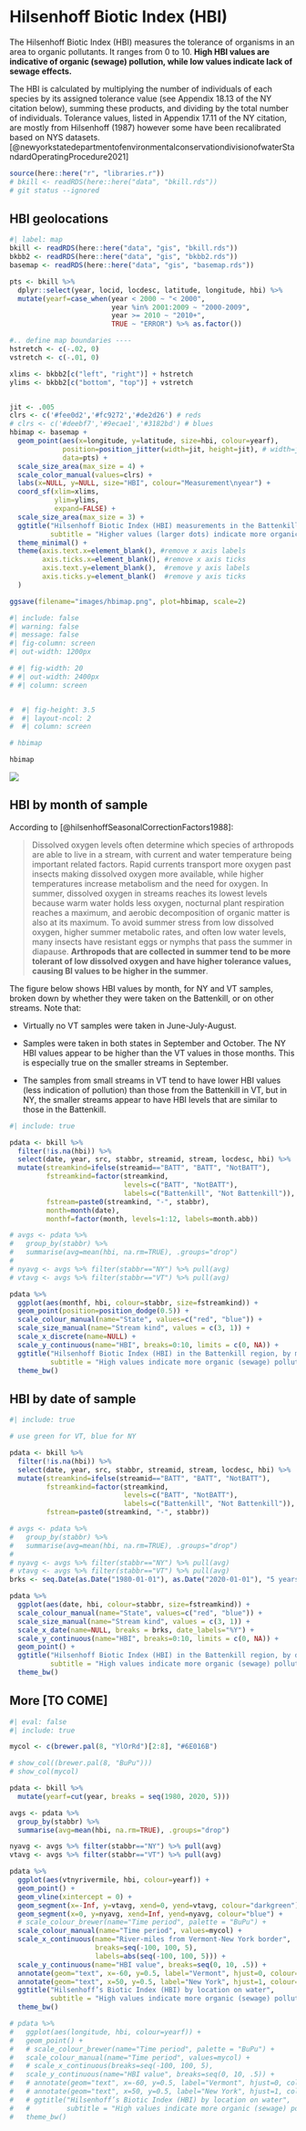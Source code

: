 # Hilsenhoff Biotic Index (HBI)

The Hilsenhoff Biotic Index (HBI) measures the tolerance of organisms in an area to organic pollutants. It ranges from 0 to 10. **High HBI values are indicative of organic (sewage) pollution, while low values indicate lack of sewage effects.**

The HBI is calculated by multiplying the number of individuals of each species by its assigned tolerance value (see Appendix 18.13 of the NY citation below), summing these products, and dividing by the total number of individuals. Tolerance values, listed in Appendix 17.11 of the NY citation, are mostly from Hilsenhoff (1987) however some have been recalibrated based on NYS datasets. [@newyorkstatedepartmentofenvironmentalconservationdivisionofwaterStandardOperatingProcedure2021]

```r

source(here::here("r", "libraries.r"))
# bkill <- readRDS(here::here("data", "bkill.rds"))
# git status --ignored

```

## HBI geolocations

```r
#| label: map
bkill <- readRDS(here::here("data", "gis", "bkill.rds"))
bkbb2 <- readRDS(here::here("data", "gis", "bkbb2.rds"))
basemap <- readRDS(here::here("data", "gis", "basemap.rds"))

pts <- bkill %>% 
  dplyr::select(year, locid, locdesc, latitude, longitude, hbi) %>%
  mutate(yearf=case_when(year < 2000 ~ "< 2000",
                         year %in% 2001:2009 ~ "2000-2009",
                         year >= 2010 ~ "2010+",
                         TRUE ~ "ERROR") %>% as.factor())

#.. define map boundaries ----
hstretch <- c(-.02, 0)
vstretch <- c(-.01, 0)

xlims <- bkbb2[c("left", "right")] + hstretch
ylims <- bkbb2[c("bottom", "top")] + vstretch


jit <- .005
clrs <- c('#fee0d2','#fc9272','#de2d26') # reds
# clrs <- c('#deebf7','#9ecae1','#3182bd') # blues
hbimap <- basemap +
  geom_point(aes(x=longitude, y=latitude, size=hbi, colour=yearf),
             position=position_jitter(width=jit, height=jit), # width=jit
             data=pts) +
  scale_size_area(max_size = 4) +
  scale_color_manual(values=clrs) +
  labs(x=NULL, y=NULL, size="HBI", colour="Measurement\nyear") +
  coord_sf(xlim=xlims,
           ylim=ylims, 
           expand=FALSE) +
  scale_size_area(max_size = 3) +
  ggtitle("Hilsenhoff Biotic Index (HBI) measurements in the Battenkill region",
          subtitle = "Higher values (larger dots) indicate more organic (sewage) pollution") +
  theme_minimal() +
  theme(axis.text.x=element_blank(), #remove x axis labels
        axis.ticks.x=element_blank(), #remove x axis ticks
        axis.text.y=element_blank(),  #remove y axis labels
        axis.ticks.y=element_blank()  #remove y axis ticks
  )

ggsave(filename="images/hbimap.png", plot=hbimap, scale=2)

```

<!-- ::: {style="width: 1200px;"} -->

```r
#| include: false
#| warning: false
#| message: false
#| fig-column: screen
#| out-width: 1200px

# #| fig-width: 20
# #| out-width: 2400px
# #| column: screen


#  #| fig-height: 3.5
#  #| layout-ncol: 2
#  #| column: screen

# hbimap

hbimap

```


<!-- ::: -->

::: column-page
![](images/hbimap.png)
:::

## HBI by month of sample

According to [@hilsenhoffSeasonalCorrectionFactors1988]:

> Dissolved oxygen levels often determine which species of arthropods are able to live in a stream, with current and water temperature being important related factors. Rapid currents transport more oxygen past insects making dissolved oxygen more available, while higher temperatures increase metabolism and the need for oxygen. In summer, dissolved oxygen in streams reaches its lowest levels because warm water holds less oxygen, nocturnal plant respiration reaches a maximum, and aerobic decomposition of organic matter is also at its maximum. To avoid summer stress from low dissolved oxygen, higher summer metabolic rates, and often low water levels, many insects have resistant eggs or nymphs that pass the summer in diapause. **Arthropods that are collected in summer tend to be more tolerant of low dissolved oxygen and have higher tolerance values, causing BI values to be higher in the summer**.

The figure below shows HBI values by month, for NY and VT samples, broken down by whether they were taken on the Battenkill, or on other streams. Note that:

-   Virtually no VT samples were taken in June-July-August.

-   Samples were taken in both states in September and October. The NY HBI values appear to be higher than the VT values in those months. This is especially true on the smaller streams in September.

-   The samples from small streams in VT tend to have lower HBI values (less indication of pollution) than those from the Battenkill in VT, but in NY, the smaller streams appear to have HBI levels that are similar to those in the Battenkill.

```r
#| include: true

pdata <- bkill %>%
  filter(!is.na(hbi)) %>%
  select(date, year, src, stabbr, streamid, stream, locdesc, hbi) %>%
  mutate(streamkind=ifelse(streamid=="BATT", "BATT", "NotBATT"),
         fstreamkind=factor(streamkind, 
                            levels=c("BATT", "NotBATT"),
                            labels=c("Battenkill", "Not Battenkill")),
         fstream=paste0(streamkind, "-", stabbr),
         month=month(date),
         monthf=factor(month, levels=1:12, labels=month.abb))

# avgs <- pdata %>%
#   group_by(stabbr) %>%
#   summarise(avg=mean(hbi, na.rm=TRUE), .groups="drop")
# 
# nyavg <- avgs %>% filter(stabbr=="NY") %>% pull(avg)
# vtavg <- avgs %>% filter(stabbr=="VT") %>% pull(avg)

pdata %>%
  ggplot(aes(monthf, hbi, colour=stabbr, size=fstreamkind)) +
  geom_point(position=position_dodge(0.5)) +
  scale_colour_manual(name="State", values=c("red", "blue")) +
  scale_size_manual(name="Stream kind", values = c(3, 1)) +
  scale_x_discrete(name=NULL) +
  scale_y_continuous(name="HBI", breaks=0:10, limits = c(0, NA)) +
  ggtitle("Hilsenhoff Biotic Index (HBI) in the Battenkill region, by month of sample",
          subtitle = "High values indicate more organic (sewage) pollution") +
  theme_bw()

```

## HBI by date of sample

```r
#| include: true

# use green for VT, blue for NY

pdata <- bkill %>%
  filter(!is.na(hbi)) %>%
  select(date, year, src, stabbr, streamid, stream, locdesc, hbi) %>%
  mutate(streamkind=ifelse(streamid=="BATT", "BATT", "NotBATT"),
         fstreamkind=factor(streamkind, 
                            levels=c("BATT", "NotBATT"),
                            labels=c("Battenkill", "Not Battenkill")),
         fstream=paste0(streamkind, "-", stabbr))

# avgs <- pdata %>%
#   group_by(stabbr) %>%
#   summarise(avg=mean(hbi, na.rm=TRUE), .groups="drop")
# 
# nyavg <- avgs %>% filter(stabbr=="NY") %>% pull(avg)
# vtavg <- avgs %>% filter(stabbr=="VT") %>% pull(avg)
brks <- seq.Date(as.Date("1980-01-01"), as.Date("2020-01-01"), "5 years")

pdata %>%
  ggplot(aes(date, hbi, colour=stabbr, size=fstreamkind)) +
  scale_colour_manual(name="State", values=c("red", "blue")) +
  scale_size_manual(name="Stream kind", values = c(3, 1)) +
  scale_x_date(name=NULL, breaks = brks, date_labels="%Y") +
  scale_y_continuous(name="HBI", breaks=0:10, limits = c(0, NA)) +
  geom_point() +
  ggtitle("Hilsenhoff Biotic Index (HBI) in the Battenkill region, by date of sample",
          subtitle = "High values indicate more organic (sewage) pollution") +
  theme_bw()

```

## More \[TO COME\]

```r
#| eval: false
#| include: true

mycol <- c(brewer.pal(8, "YlOrRd")[2:8], "#6E016B")

# show_col((brewer.pal(8, "BuPu")))
# show_col(mycol)

pdata <- bkill %>%
  mutate(yearf=cut(year, breaks = seq(1980, 2020, 5)))

avgs <- pdata %>%
  group_by(stabbr) %>%
  summarise(avg=mean(hbi, na.rm=TRUE), .groups="drop")

nyavg <- avgs %>% filter(stabbr=="NY") %>% pull(avg)
vtavg <- avgs %>% filter(stabbr=="VT") %>% pull(avg)

pdata %>%
  ggplot(aes(vtnyrivermile, hbi, colour=yearf)) +
  geom_point() +
  geom_vline(xintercept = 0) +
  geom_segment(x=-Inf, y=vtavg, xend=0, yend=vtavg, colour="darkgreen") +
  geom_segment(x=0, y=nyavg, xend=Inf, yend=nyavg, colour="blue") +
  # scale_colour_brewer(name="Time period", palette = "BuPu") +
  scale_colour_manual(name="Time period", values=mycol) +
  scale_x_continuous(name="River-miles from Vermont-New York border",
                     breaks=seq(-100, 100, 5),
                     labels=abs(seq(-100, 100, 5))) +
  scale_y_continuous(name="HBI value", breaks=seq(0, 10, .5)) +
  annotate(geom="text", x=-60, y=0.5, label="Vermont", hjust=0, colour="darkgreen") +
  annotate(geom="text", x=50, y=0.5, label="New York", hjust=1, colour="blue") +
  ggtitle("Hilsenhoff’s Biotic Index (HBI) by location on water",
          subtitle = "High values indicate more organic (sewage) pollution") +
  theme_bw()

# pdata %>%
#   ggplot(aes(longitude, hbi, colour=yearf)) +
#   geom_point() +
#   # scale_colour_brewer(name="Time period", palette = "BuPu") +
#   scale_colour_manual(name="Time period", values=mycol) +
#   # scale_x_continuous(breaks=seq(-100, 100, 5),                     labels=abs(seq(-100, 100, 5))) +
#   scale_y_continuous(name="HBI value", breaks=seq(0, 10, .5)) +
#   # annotate(geom="text", x=-60, y=0.5, label="Vermont", hjust=0, colour="darkgreen") +
#   # annotate(geom="text", x=50, y=0.5, label="New York", hjust=1, colour="blue") +
#   # ggtitle("Hilsenhoff’s Biotic Index (HBI) by location on water",
#   #         subtitle = "High values indicate more organic (sewage) pollution") +
#   theme_bw()


```
